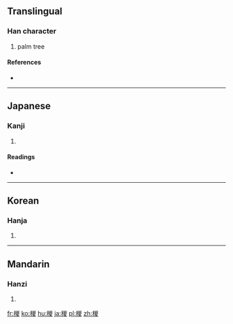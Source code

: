 {{also|棕}}
==Translingual==

===Han character===
{{Han char|rn=75|rad=木|as=09|sn=13|four=|canj=DUCE}}

# palm tree

====References====
* {{Han ref|kx=0537.260|dkj=15078|dj=0925.100|hdz=21253.060|uh=6936|ud=26934}}

----

==Japanese==

===Kanji===
{{ja-kanji|grade=|rs=木09}}

# {{defn|lang=ja|sort=木09}}

====Readings====
* {{ja-readings|on=[[しゅ]] (shu), [[そう]] (sō)|kun=}}

----

==Korean==

===Hanja===
{{ko-hanja|hangeul=종|eumhun=|rv=jong|mr=chong|y=cong}}

# {{defn|lang=ko|sort=木09}}

----

==Mandarin==

===Hanzi===
{{cmn-hanzi|pin=[[hán]] ([[han2]]), [[zōng]] ([[zong1]])|wg=han<sup>2</sup>, tsung<sup>1</sup>}}

# {{defn|lang=cmn|sort=木09}}

[[fr:椶]]
[[ko:椶]]
[[hu:椶]]
[[ja:椶]]
[[pl:椶]]
[[zh:椶]]